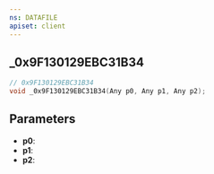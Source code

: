 ```yaml
---
ns: DATAFILE
apiset: client
---
```

## _0x9F130129EBC31B34

```c
// 0x9F130129EBC31B34
void _0x9F130129EBC31B34(Any p0, Any p1, Any p2);
```


## Parameters
* **p0**:
* **p1**:
* **p2**: